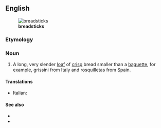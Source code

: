 ==English==
[[File:Grissini.jpg|thumb|'''breadsticks''']]
===Etymology===
{{compound|bread|stick}}

===Noun===
{{en-noun}}

# A long, very slender [[loaf]] of [[crisp]] bread smaller than a [[baguette]], for example, grissini from Italy and rosquilletas from Spain.

====Translations====
{{trans-top|slander loaf of crisp bread}}
* Italian: {{t-|it|grissino|m}}
{{trans-mid}}

{{trans-bottom}}

====See also====
*{{pedia}}
*{{commonslite|Category:Grissini}}